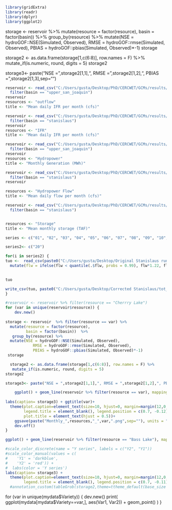 ```{r}
library(gridExtra)
library(readr)
library(dplyr)
library(ggplot2)
```

storage <- reservoir  %>%
  mutate(resource = factor(resource),
         basin = factor(basin))  %>% 
   group_by(resource) %>%
  mutate(NSE = hydroGOF::NSE(Simulated, Observed),
            RMSE = hydroGOF::rmse(Simulated, Observed),
            PBIAS = hydroGOF::pbias(Simulated, Observed)*-1)
 storage

  storage2 <- as.data.frame(storage[1,c(6:8)], row.names = F) %>%
   mutate_if(is.numeric, round, digits = 5)
storage2

storage3<- paste("NSE = ",storage2[1,1],", RMSE = ",storage2[1,2],", PBIAS = ",storage2[1,3],sep="")


```{r}
reservoir <- read_csv("C:/Users/gusta/Desktop/PhD/CERCWET/GCMs/results/Output_Flow_mcm.csv") %>%
  filter(basin == "upper_san_joaquin")
reservoir
resources <- "outflow"
title <- "Mean daily IFR per month (cfs)"
```

```{r}
reservoir <- read_csv("C:/Users/gusta/Desktop/PhD/CERCWET/GCMs/results/InstreamFlowRequirement_Flow_mcm.csv") %>%
  filter(basin == "stanislaus")
reservoir
resources <- "IFR"
title <- "Mean daily IFR per month (cfs)"
```

```{r}
reservoir <- read_csv("C:/Users/gusta/Desktop/PhD/CERCWET/GCMs/results/Hydropower_Energy_Mwh.csv") %>%
  filter(basin == "upper_san_joaquin")
reservoir
resources <- "Hydropower"
title <- "Monthly Generation (MWh)"
```

```{r}
reservoir <- read_csv("C:/Users/gusta/Desktop/PhD/CERCWET/GCMs/results/Hydropower_Flow_mcm.csv") %>%
  filter(basin == "stanislaus")
reservoir

resources <- "Hydropower Flow"
title <- "Mean daily flow per month (cfs)"
```

```{r}
reservoir <- read_csv("C:/Users/gusta/Desktop/PhD/CERCWET/GCMs/results/Reservoir_Storage_mcm.csv") %>%
  filter(basin == "stanislaus")


resources <- "Storage"
title <- "Mean monthly storage (TAF)"
```

```{r}
series <- c("01", "02", "03", "04", "05", "06", "07", "08", "09", "10", "11", "12", "13", "14", "15", "16", "17", "18", "19")

series2<- c("20")

for(i in series2) {
tuo <-  read_csv(paste0("C:/Users/gusta/Desktop/Original Stanislaus runoff/tot_runoff_sb",i,"_mcm.csv", sep="")) %>%
  mutate(flw = ifelse(flw < quantile(.$flw, probs = 0.99), flw*1.22, flw))

  
tuo

write_csv(tuo, paste0("C:/Users/gusta/Desktop/Corrected Stanislaus/tot_runoff_sb",i,"_mcm.csv"))
}

```

```{r}
#reservoir <- reservoir %>% filter(resource == "Cherrry Lake")
for (var in unique(reservoir$resource)) {
    dev.new()
  
storage <- reservoir  %>% filter(resource == var) %>%
  mutate(resource = factor(resource),
         basin = factor(basin))  %>% 
   group_by(resource) %>%
  mutate(NSE = hydroGOF::NSE(Simulated, Observed),
            RMSE = hydroGOF::rmse(Simulated, Observed),
            PBIAS = hydroGOF::pbias(Simulated, Observed)*-1)
 storage

  storage2 <- as.data.frame(storage[1,c(6:8)], row.names = F) %>%
   mutate_if(is.numeric, round, digits = 5)
storage2

storage3<- paste("NSE = ",storage2[1,1],", RMSE = ",storage2[1,2],", PBIAS = ",storage2[1,3],sep="")

    ggplot() + geom_line(reservoir %>% filter(resource == var), mapping = aes(x= as.Date(date, format = "%m/%d/%Y"), y=Observed, color = "Observed")) + geom_line(reservoir %>% filter(resource == var), mapping = aes(x= as.Date(date, format = "%m/%d/%Y"), y=Simulated, color = "Simulated")) + scale_y_continuous(limits = c(NA, NA), name = title) + scale_x_date(name = element_blank(), limits = as.Date(c("1980-10-01","2011-09-30")))+
  
labs(caption= storage3) + ggtitle(var)+
  theme(plot.caption=element_text(size=10, hjust=0, margin=margin(12,0,0,0)),
        legend.title = element_blank(), legend.position = c(0.7, -0.12),
        plot.title = element_text(hjust = 0.5))+
    ggsave(paste("Monthly_",resources,"_",var,".png",sep=""), units = "in", width = 8, height = 4, dpi=300) 
    dev.off()
}

```

```{r}
ggplot() + geom_line(reservoir %>% filter(resource == "Bass Lake"), mapping = aes(x= as.Date(date, format = "%m/%d/%Y"), y=Observed, color = "Observed")) + geom_line(reservoir %>% filter(resource == "Bass Lake"), mapping = aes(x= as.Date(date, format = "%m/%d/%Y"), y=Simulated, color = "Simulated")) + scale_y_continuous(limits = c(0,NA), name = "Storage (mcm/month)") + scale_x_date(name = element_blank(), limits = as.Date(c("1980-10-01","2011-09-30")))+

#scale_color_discrete(name = "Y series", labels = c("Y2", "Y1"))
#scale_color_manual(values = c(
#    'Y1' = 'darkblue',
#    'Y2' = 'red')) +
#  labs(color = 'Y series')
labs(caption= storage3) +
  theme(plot.caption=element_text(size=10, hjust=0, margin=margin(12,0,0,0)),
        legend.title = element_blank(), legend.position = c(0.7, -0.11))+   ggsave(paste("Monthly_Storage_",var,".png",sep=""), units = "in", width = 8, height = 4, dpi=300) 
  #annotation_custom(tableGrob(storage2,theme=ttheme_default(base_size = 9)), xmin = 1, ymin = -25) + coord_cartesian(clip = 'off')+ theme(plot.margin=unit(c(0,0,0.7,0),"in")) + theme(legend.title = element_blank(), legend.position = c(0.2, -0.14)) + ggsave(paste("Monthly_Storage_",var,".png",sep=""), units = "in", width = 8, height = 4, dpi=300)
```

for (var in unique(mydata$Variety)) {
    dev.new()
    print( ggplot(mydata[mydata$Variety==var,], aes(Var1, Var2)) + geom_point() )
}